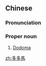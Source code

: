 {{also|多多马}}
==Chinese==
{{zh-forms|s=多多马|gloss=-}}

===Pronunciation===
{{zh-pron
|m=Duōduōmǎ
|cat=pn
}}

===Proper noun===
{{zh-proper noun}}

# [[Dodoma]] {{gloss|capital of Tanzania}}

{{zh-cat|Capital cities}}

[[zh:多多馬]]